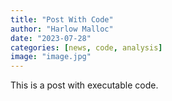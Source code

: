 ```yaml
---
title: "Post With Code"
author: "Harlow Malloc"
date: "2023-07-28"
categories: [news, code, analysis]
image: "image.jpg"
---
```


This is a post with executable code.
